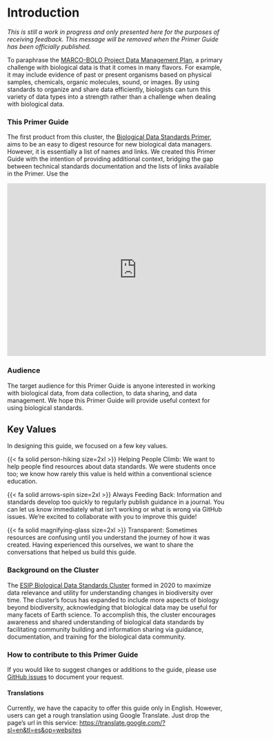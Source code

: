 # Introduction

*This is still a work in progress and only presented here for the purposes of receiving feedback. This message will be removed when the Primer Guide has been officially published.*

To paraphrase the [MARCO-BOLO Project Data Management Plan](https://doi.org/10.5281/zenodo.8208410), a primary challenge with biological data is that it comes in many flavors. For example, it may include evidence of past or present organisms based on physical samples, chemicals, organic molecules, sound, or images. By using standards to organize and share data efficiently, biologists can turn this variety of data types into a strength rather than a challenge when dealing with biological data.

### This Primer Guide

The first product from this cluster, the [Biological Data Standards Primer](https://doi.org/10.6084/m9.figshare.16806712.v2), aims to be an easy to digest resource for new biological data managers. However, it is essentially a list of names and links. We created this Primer Guide with the intention of providing additional context, bridging the gap between technical standards documentation and the lists of links available in the Primer. Use the 

<iframe src="https://widgets.figshare.com/articles/16806712/embed?show_title=1" width="600" height="400" allowfullscreen frameborder="0">

</iframe>

### Audience

The target audience for this Primer Guide is anyone interested in working with biological data, from data collection, to data sharing, and data management. We hope this Primer Guide will provide useful context for using biological standards.

::: callout-note
## Key Values

In designing this guide, we focused on a few key values.

{{< fa solid person-hiking size=2xl >}} Helping People Climb: We want to help people find resources about data standards. We were students once too; we know how rarely this value is held within a conventional science education.

{{< fa solid arrows-spin size=2xl  >}} Always Feeding Back: Information and standards develop too quickly to regularly publish guidance in a journal. You can let us know immediately what isn't working or what is wrong via GitHub issues. We're excited to collaborate with you to improve this guide!

{{< fa solid magnifying-glass size=2xl  >}} Transparent: Sometimes resources are confusing until you understand the journey of how it was created. Having experienced this ourselves, we want to share the conversations that helped us build this guide.
:::

### Background on the Cluster

The [ESIP Biological Data Standards Cluster](https://wiki.esipfed.org/Biological_Data_Standards_Cluster) formed in 2020 to maximize data relevance and utility for understanding changes in biodiversity over time. The cluster’s focus has expanded to include more aspects of biology beyond biodiversity, acknowledging that biological data may be useful for many facets of Earth science. To accomplish this, the cluster encourages awareness and shared understanding of biological data standards by facilitating community building and information sharing via guidance, documentation, and training for the biological data community. 

### How to contribute to this Primer Guide

If you would like to suggest changes or additions to the guide, please use [GitHub issues](https://github.com/ESIPFed/bds-primer-best-practices/issues/new/choose) to document your request.

#### Translations
Currently, we have the capacity to offer this guide only in English. However, users can get a rough translation using Google Translate. Just drop the page's url in this service: <https://translate.google.com/?sl=en&tl=es&op=websites>
